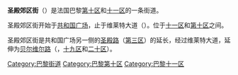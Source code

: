 {{Paris_streetbox
| arr_num=10，11
| paris_map=[[image:paris_plan_wee_green_jms.jpg|image:paris_plan_wee_green_jms.jpg]] 
| x=160
| y=64
| streetname=圣殿郊区街<br />Rue du Faubourg-du-Temple
| arr1=第十区，十一区
| quarter
| quart1=
| begins=共和国广场10号
| ends=维莱特大道1号，Louis-Bonnet路19号
| length=996
| width=20
| creation=
| denomination= 
| area_map=Image:FF-CCCC 1548 - Tout Paris - Faubourg du Temble au Canal Saint Martin.JPG
| caption=
}}
'''圣殿郊区街'''（{{lang-fr|Rue du Faubourg-du-Temple}}）是法国巴黎[[巴黎第十区|第十区]]和[[巴黎十一区|十一区]]的一条街道。

圣殿郊区街开始于[[共和国广场_(巴黎)|共和国广场]]，止于维莱特大道（{{lang|fr|boulevard de la Villette}}）。位于[[巴黎十一区|十一区]]和[[巴黎第十区|第十区]]之间。 

圣殿郊区街是共和国广场另一侧的[[圣殿路|圣殿路]]（[[巴黎第三区|第三区]]）的延长，经过维莱特大道，延伸为[[贝尔维尔路|贝尔维尔路]]（{{lang|fr|rue de Belleville}}，[[巴黎十九区|十九区]]和[[巴黎二十区|二十区]]）。

[[Category:巴黎街道|Category:巴黎街道]]
[[Category:巴黎第十区|Category:巴黎第十区]]
[[Category:巴黎十一区|Category:巴黎十一区]]
